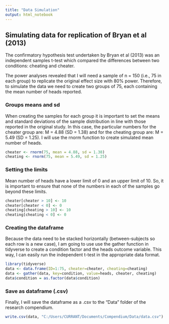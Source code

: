 ```yaml
---
title: "Data Simulation"
output: html_notebook
---
```


## Simulating data for replication of Bryan et al (2013) 

The confirmatory hypothesis test undertaken by Bryan et al (2013) was an independent samples t-test which compared the differences between two conditions: cheating and cheater.

The power analyses revealed that I will need a sample of n = 150 (i.e., 75 in each group) to replicate the original effect size with 80% power. Therefore, to simulate the data we need to create two groups of 75, each containing the mean number of heads reported. 

### Groups means and sd

When creating the samples for each group it is important to set the means and standard deviations of the sample distribution in line with those reported in the original study. In this case, the particular numbers for the cheater group are: M = 4.88 (SD = 1.38) and for the cheating group are: M = 5.49 (SD = 1.25). I will use the rnorm function to create simulated mean number of heads.

```r
cheater <- rnorm(75, mean = 4.88, sd = 1.38)
cheating <- rnorm(75, mean = 5.49, sd = 1.25)
```

### Setting the limits

Mean number of heads have a lower limit of 0 and an upper limit of 10. So, it is important to ensure that none of the numbers in each of the samples go beyond these limits.

```r
cheater[cheater > 10] <- 10
cheater[cheater < 0] <- 0
cheating[cheating > 10] <- 10
cheating[cheating < 0] <- 0
```

### Creating the dataframe

Because the data need to be stacked horizontally (between-subjects so each row is a new case), I am going to use use the gather function in tidyverse to create a condition factor and the heads outcome variable. This way, I can easily run the independent t-test in the appropriate data format.

```r
library(tidyverse)
data <- data.frame(ID=1:75, cheater=cheater, cheating=cheating)
data <- gather(data, key=condition, value=heads, cheater, cheating)
data$condition = as.factor(data$condition)
```

### Save as dataframe (.csv)

Finally, I will save the dataframe as a .csv to the "Data" folder of the research compendium. 

```r
write.csv(data, "C:/Users/CURRANT/Documents/Compendium/Data/data.csv")
```


